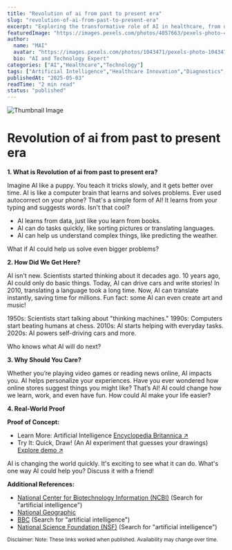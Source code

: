 ```yaml
---
title: "Revolution of ai from past to present era"
slug: "revolution-of-ai-from-past-to-present-era"
excerpt: "Exploring the transformative role of AI in healthcare, from diagnostics to drug discovery."
featuredImage: "https://images.pexels.com/photos/4057663/pexels-photo-4057663.jpeg?auto=compress&cs=tinysrgb&w=1260&h=750&dpr=1"
author:
  name: "MAI"
  avatar: "https://images.pexels.com/photos/1043471/pexels-photo-1043471.jpeg?auto=compress&cs=tinysrgb&w=1260&h=750&dpr=1"
  bio: "AI and Technology Expert"
categories: ["AI","Healthcare","Technology"]
tags: ["Artificial Intelligence","Healthcare Innovation","Diagnostics","Drug Discovery"]
publishedAt: "2025-05-03"
readTime: "2 min read"
status: "published"
---
```

![Thumbnail Image](https://images.pexels.com/photos/4057663/pexels-photo-4057663.jpeg?auto=compress&cs=tinysrgb&w=1260&h=750&dpr=1 "AI in Healthcare")

# Revolution of ai from past to present era

**1. What is Revolution of ai from past to present era?**

Imagine AI like a puppy.  You teach it tricks slowly, and it gets better over time.  AI is like a computer brain that learns and solves problems.  Ever used autocorrect on your phone?  That's a simple form of AI!  It learns from your typing and suggests words. Isn't that cool?

* AI learns from data, just like you learn from books.
* AI can do tasks quickly, like sorting pictures or translating languages.
* AI can help us understand complex things, like predicting the weather.

What if AI could help us solve even bigger problems?

**2. How Did We Get Here?**

AI isn't new.  Scientists started thinking about it decades ago.  10 years ago, AI could only do basic things. Today, AI can drive cars and write stories!  In 2010, translating a language took a long time.  Now, AI can translate instantly, saving time for millions.  Fun fact: some AI can even create art and music!

1950s:  Scientists start talking about "thinking machines."
1990s:  Computers start beating humans at chess.
2010s:  AI starts helping with everyday tasks.
2020s:  AI powers self-driving cars and more.

Who knows what AI will do next?

**3. Why Should You Care?**

Whether you’re playing video games or reading news online, AI impacts you. AI helps personalize your experiences.  Have you ever wondered how online stores suggest things you might like? That’s AI!  AI could change how we learn, work, and even have fun.  How could AI make your life easier?

**4. Real-World Proof**

**Proof of Concept:**

* Learn More:  Artificial Intelligence <a href="https://www.britannica.com/technology/artificial-intelligence" target="_blank">Encyclopedia Britannica ↗</a>
* Try It:  Quick, Draw! (An AI experiment that guesses your drawings) <a href="https://quickdraw.withgoogle.com/" target="_blank">Explore demo ↗</a>

AI is changing the world quickly.  It's exciting to see what it can do.  What's one way AI could help you?  Discuss it with a friend!

**Additional References:**

* <a href="https://www.ncbi.nlm.nih.gov/pmc/articles/" target="_blank">National Center for Biotechnology Information (NCBI)</a> (Search for "artificial intelligence")
* <a href="https://www.nationalgeographic.org/encyclopedia/artificial-intelligence/" target="_blank">National Geographic</a>
* <a href="https://www.bbc.co.uk/search?q=artificial+intelligence" target="_blank">BBC</a> (Search for "artificial intelligence")
* <a href="https://www.nsf.gov/news/special_reports/ai/" target="_blank">National Science Foundation (NSF)</a> (Search for "artificial intelligence")

<small>Disclaimer: Note: These links worked when published. Availability may change over time.</small>
